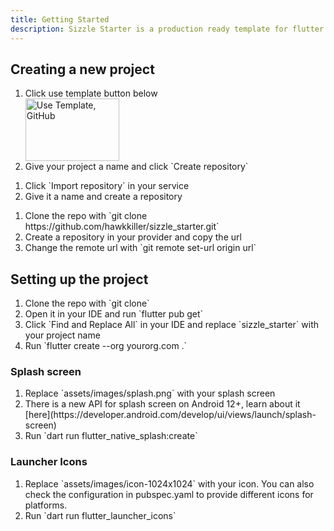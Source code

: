 ```yaml
---
title: Getting Started
description: Sizzle Starter is a production ready template for flutter applications.
---
```



## Creating a new project

<Tabs>
	<TabItem label="GitHub">
    <ol>
        <li>Click use template button below</li>
        <a href="https://github.com/new?template_name=sizzle_starter&template_owner=hawkkiller"
        target="_blank">
        <Image src={useTemplateButton} alt="Use Template, GitHub" height="100" width="150"/>
        </a>
        <li>Give your project a name and click `Create repository`</li>
    </ol>
    </TabItem>
	<TabItem label="Others">
    <ol>
        <li>Click `Import repository` in your service</li>
        <li>Give it a name and create a repository</li>
    </ol>
    </TabItem>
	<TabItem label="Git">
    <ol>
        <li>Clone the repo with `git clone https://github.com/hawkkiller/sizzle_starter.git`</li>
        <li>Create a repository in your provider and copy the url</li>
        <li>Change the remote url with `git remote set-url origin url`</li>
    </ol>
    </TabItem>
</Tabs>

## Setting up the project

<ol>
    <li>Clone the repo with `git clone`</li>
    <li>Open it in your IDE and run `flutter pub get`</li>
    <li>Click `Find and Replace All` in your IDE and replace `sizzle_starter`
    with your project name</li>
    <li>Run `flutter create --org yourorg.com .`</li>
</ol>

### Splash screen

<ol>
    <li>Replace `assets/images/splash.png` with your splash screen</li>
    <li>There is a new API for splash screen on Android 12+, learn about it [here](https://developer.android.com/develop/ui/views/launch/splash-screen)</li>
    <li>Run `dart run flutter_native_splash:create`</li>
</ol>

### Launcher Icons

<ol>
    <li>Replace `assets/images/icon-1024x1024` with your icon.
    You can also check the configuration in pubspec.yaml to provide different
    icons for platforms.</li>
    <li>Run `dart run flutter_launcher_icons`</li>
</ol>
